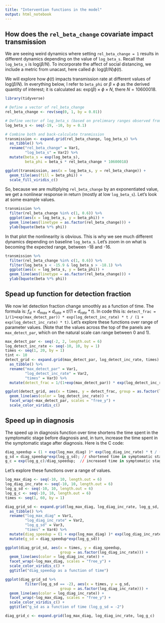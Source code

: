 ```yaml
---
title: "Intervention functions in the model"
output: html_notebook
---
```


## How does the `rel_beta_change` covariate impact transmission

We are seeing weird dynamics where setting `rel_beta_change = 1` results in different dynamics depending on the value of `log_beta_s`.
Recall that `log_beta_s` is $\text{log}(\beta/N)$.
To incorporate the affect of social distancing, we include a metric from unacast, here called $\phi$: $\text{log}(\beta/N)\phi(t)$.

We will explore how $\phi(t)$ impacts transmission rate at different values of $\text{log}(\beta/N)$.
In everything below, I refer to `beta_phi` or $\beta \times \phi$ as the derived quantity of interest; it is calculated as: $\text{exp}(\beta) \times \phi \times N$, there $N = 10600018$.

```r
library(tidyverse)

# Define a vector of rel_beta_change
rel_beta_change <- rev(seq(0, 1, by = 0.01))

# Define vector of log_beta_s (based on prelimnary ranges observed from fits)
log_beta_s <- seq(-19, -10, by = 0.1)

# Combine both and back-calculate tranmission
transmission <- expand.grid(rel_beta_change, log_beta_s) %>%
  as_tibble() %>%
  rename("rel_beta_change" = Var1,
         "log_beta_s" = Var2) %>%
  mutate(beta_s = exp(log_beta_s),
         beta_phi = beta_s * rel_beta_change * 10600018)

ggplot(transmission, aes(x = log_beta_s, y = rel_beta_change)) +
  geom_tile(aes(fill = beta_phi)) +
  scale_fill_viridis_c()
```

So, because we are multiplying `rel_beta_change` by an exponentiated value, we get a nonlinear response in return (mostly at low `log_beta_s`).
Let's look at some example values.

```r
transmission %>%
  filter(rel_beta_change %in% c(1, 0.6)) %>%
  ggplot(aes(x = log_beta_s, y = beta_phi)) +
  geom_line(aes(linetype = as.factor(rel_beta_change))) +
  ylab(bquote(beta %*% phi))
```

In that plot the nonlinearity is obvious.
This is why we see much different dynamics depending on baseline `log_beta_s`.
Let's zoom in on what is becoming the expected range, between -18 and -16.

```r
transmission %>%
  filter(rel_beta_change %in% c(1, 0.6)) %>%
  filter(log_beta_s < -15.9 & log_beta_s > -18.1) %>%
  ggplot(aes(x = log_beta_s, y = beta_phi)) +
  geom_line(aes(linetype = as.factor(rel_beta_change))) +
  ylab(bquote(beta %*% phi))
```


## Spead up function for detection fraction

We now let detection fraction change smoothly as a function of time.
The formula is: $f_d = d_{max} \times d_{rate} \times t / (1 + d_{rate} *t)$.
In code this is: `detect_frac = 1/(1+exp(max_detect_par)) * exp(log_detect_inc_rate) * t / (1 + exp(log_detect_inc_rate) * t)`.
Let's explore these functions over range of parameter values.
(Note that the values across the top of the panels are `max_detect_par`, which on the natural scale can range between 0 and 1).

```r
max_detect_par <- seq(-2, 2, length.out = 6)
log_detect_inc_rate <- seq(-10, 10, by = 1)
times <- seq(1, 20, by = 1)
tint <- 10
detect_grid <- expand.grid(max_detect_par, log_detect_inc_rate, times) %>%
  as_tibble() %>%
  rename("max_detect_par" = Var1,
         "log_detect_inc_rate" = Var2,
         "times" = Var3) %>%
  mutate(detect_frac = 1/(1+exp(max_detect_par)) * exp(log_detect_inc_rate) * (times) / (1 + exp(log_detect_inc_rate) * (times)))

ggplot(detect_grid, aes(x = times, y = detect_frac, group = as.factor(log_detect_inc_rate))) +
  geom_line(aes(color = log_detect_inc_rate)) +
  facet_wrap(~max_detect_par, scales = "free_y") +
  scale_color_viridis_c()
```

## Speed up in diagnosis

The speed up in diagnosis function over time shortens the time spent in the symptomatic stage before diagnosis and, in turn, increase the time spent in the symptomatic stage after diagnosis.
Here is the C code:

```r
diag_speedup = (1 + exp(log_max_diag) )* exp(log_diag_inc_rate) * t / (1 + exp(log_diag_inc_rate) * t);
g_sd = diag_speedup*exp(log_g_sd); // shortened time in symptomatic stage prior to diagnosis
g_c = exp(log_g_c)/diag_speedup;  // increased time in symptomatic stage post diagnosis
```

Let's explore these functions over a range of values.

```r
log_max_diag <- seq(-10, 10, length.out = 6)
log_diag_inc_rate <- seq(-10, 10, length.out = 6)
log_g_sd <- seq(-10, 10, length.out = 6)
log_g_c <- seq(-10, 10, length.out = 6)
times <- seq(1, 60, by = 1)

diag_grid_sd <- expand.grid(log_max_diag, log_diag_inc_rate, log_g_sd, times) %>%
  as_tibble() %>%
  rename("log_max_diag" = Var1,
         "log_diag_inc_rate" = Var2,
         "log_g_sd" = Var3,
         "times" = Var4) %>%
  mutate(diag_speedup = (1 + exp(log_max_diag) )* exp(log_diag_inc_rate) * times / (1 + exp(log_diag_inc_rate) * times)) %>%
  mutate(g_sd = diag_speedup*exp(log_g_sd))

ggplot(diag_grid_sd, aes(x = times, y = diag_speedup,
                         group = as.factor(log_diag_inc_rate))) +
  geom_line(aes(color = log_diag_inc_rate)) +
  facet_wrap(~log_max_diag, scales = "free_y") +
  scale_color_viridis_c() +
  ggtitle("diag_speedup as a function of time")

ggplot(diag_grid_sd %>%
         filter(log_g_sd == -2), aes(x = times, y = g_sd,
                         group = as.factor(log_diag_inc_rate))) +
  geom_line(aes(color = log_diag_inc_rate)) +
  facet_wrap(~log_max_diag, scales = "free_y") +
  scale_color_viridis_c() +
  ggtitle("g_sd as a function of time (log_g_sd = -2")

diag_grid_c <- expand.grid(log_max_diag, log_diag_inc_rate, log_g_c)

```


